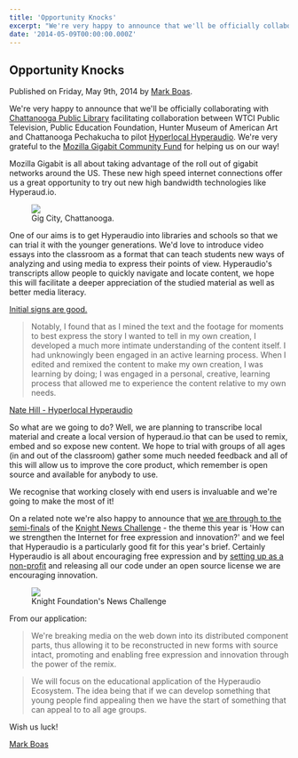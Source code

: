 ```yaml
---
title: 'Opportunity Knocks'
excerpt: "We're very happy to announce that we'll be officially collaborating with Chattanooga Public Library and other Chattanooga based organizations to pilot Hyperlocal Hyperaudio. We're very grateful to the Mozilla Gigabit Community Fund for helping us on our way!"
date: '2014-05-09T00:00:00.000Z'
---
```


## Opportunity Knocks

Published on Friday, May 9th, 2014 by [Mark Boas](http://twitter.com/maboa).

We're very happy to announce that we'll be officially collaborating with [Chattanooga Public Library](http://chattlibrary.org/) facilitating collaboration between WTCI Public Television, Public Education Foundation, Hunter Museum of American Art and Chattanooga Pechakucha to pilot [Hyperlocal Hyperaudio](http://hyperaud.io/blog/hyperlocal-hyperaudio). We're very grateful to the [Mozilla Gigabit Community Fund](https://www.mozilla.org/en-US/gigabit/) for helping us on our way!

Mozilla Gigabit is all about taking advantage of the roll out of gigabit networks around the US. These new high speed internet connections offer us a great opportunity to try out new high bandwidth technologies like Hyperaud.io.

<figure>
  <a href="http://www.thegigcity.com/">
    <img src="/assets/gigabit.jpg" />
  </a>
  <figcaption>Gig City, Chattanooga.</figcaption>
</figure>

One of our aims is to get Hyperaudio into libraries and schools so that we can trial it with the younger generations. We'd love to introduce video essays into the classroom as a format that can teach students new ways of analyzing and using media to express their points of view. Hyperaudio's transcripts allow people to quickly navigate and locate content, we hope this will facilitate a deeper appreciation of the studied material as well as better media literacy.

[Initial signs are good.](http://hyperaud.io/blog/the-kids-are-alright)

> Notably, I found that as I mined the text and the footage for moments to best express the story I wanted to tell in my own creation, I developed a much more intimate understanding of the content itself. I had unknowingly been engaged in an active learning process. When I edited and remixed the content to make my own creation, I was learning by doing; I was engaged in a personal, creative, learning process that allowed me to experience the content relative to my own needs.

[Nate Hill - Hyperlocal Hyperaudio](http://hyperaud.io/blog/hyperlocal-hyperaudio)

So what are we going to do? Well, we are planning to transcribe local material and create a local version of hyperaud.io that can be used to remix, embed and so expose new content. We hope to trial with groups of all ages (in and out of the classroom) gather some much needed feedback and all of this will allow us to improve the core product, which remember is open source and available for anybody to use.

We recognise that working closely with end users is invaluable and we're going to make the most of it!

On a related note we're also happy to announce that [we are through to the semi-finals](https://www.newschallenge.org/challenge/2014/evaluation/hyperaudio-a-path-to-media-literacy-encouraging-a-new-generation-to-express-themselves-on-the-web) of the [Knight News Challenge](https://www.newschallenge.org/) - the theme this year is 'How can we strengthen the Internet for free expression and innovation?' and we feel that Hyperaudio is a particularly good fit for this year's brief. Certainly Hyperaudio is all about encouraging free expression and by [setting up as a non-profit](http://hyperaud.io/blog/hyperaudio-inc-why-were-a-nonprofit) and releasing all our code under an open source license we are encouraging innovation.

<figure>
  <a href="http://knightfoundation.org/features/knc-question/">
    <img src="/assets/knc.png" />
  </a>
  <figcaption>Knight Foundation's News Challenge</figcaption>
</figure>

From our application:

> We're breaking media on the web down into its distributed component parts, thus allowing it to be reconstructed in new forms with source intact, promoting and enabling free expression and innovation through the power of the remix.

> We will focus on the educational application of the Hyperaudio Ecosystem. The idea being that if we can develop something that young people find appealing then we have the start of something that can appeal to to all age groups.

Wish us luck!

[Mark Boas](https://twitter.com/maboa/)
